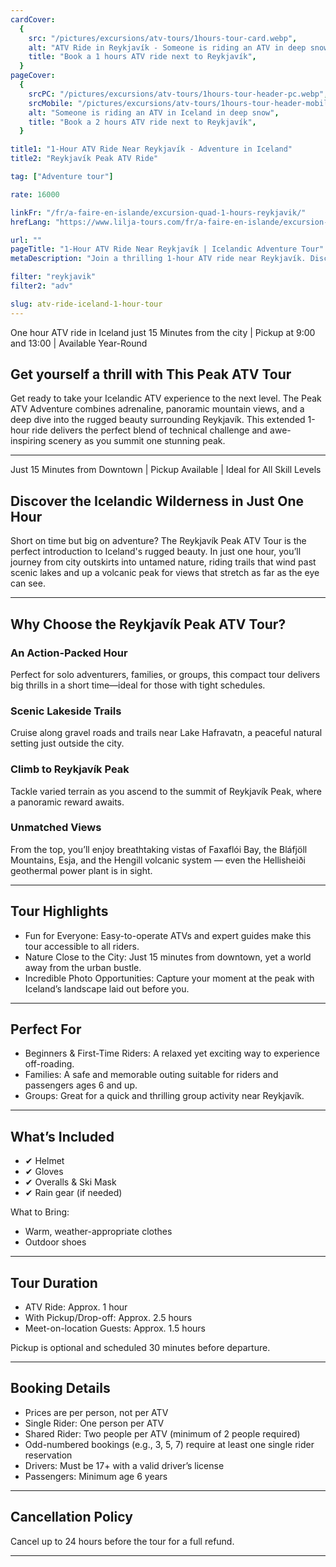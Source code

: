 ```yaml
---
cardCover:
  {
    src: "/pictures/excursions/atv-tours/1hours-tour-card.webp",
    alt: "ATV Ride in Reykjavík - Someone is riding an ATV in deep snow",
    title: "Book a 1 hours ATV ride next to Reykjavík",
  }
pageCover:
  {
    srcPC: "/pictures/excursions/atv-tours/1hours-tour-header-pc.webp",
    srcMobile: "/pictures/excursions/atv-tours/1hours-tour-header-mobile.webp",
    alt: "Someone is riding an ATV in Iceland in deep snow",
    title: "Book a 2 hours ATV ride next to Reykjavík",
  }

title1: "1-Hour ATV Ride Near Reykjavík - Adventure in Iceland"
title2: "Reykjavík Peak ATV Ride"

tag: ["Adventure tour"]

rate: 16000

linkFr: "/fr/a-faire-en-islande/excursion-quad-1-hours-reykjavik/"
hrefLang: "https://www.lilja-tours.com/fr/a-faire-en-islande/excursion-quad-1-hours-reykjavik/"

url: ""
pageTitle: "1-Hour ATV Ride Near Reykjavík | Icelandic Adventure Tour"
metaDescription: "Join a thrilling 1-hour ATV ride near Reykjavík. Discover Iceland’s rugged beauty, climb Reykjavík Peak, and enjoy stunning views of Faxaflói Bay, Bláfjöll Mountains, and more. Book your adventure!"

filter: "reykjavik"
filter2: "adv"

slug: atv-ride-iceland-1-hour-tour
---
```


One hour ATV ride in Iceland just 15 Minutes from the city | Pickup at 9:00 and 13:00 | Available Year-Round

## Get yourself a thrill with This Peak ATV Tour

Get ready to take your Icelandic ATV experience to the next level. The Peak ATV Adventure combines adrenaline, panoramic mountain views, and a deep dive into the rugged beauty surrounding Reykjavík. This extended 1-hour ride delivers the perfect blend of technical challenge and awe-inspiring scenery as you summit one stunning peak.

---

Just 15 Minutes from Downtown | Pickup Available | Ideal for All Skill Levels

## Discover the Icelandic Wilderness in Just One Hour

Short on time but big on adventure? The Reykjavík Peak ATV Tour is the perfect introduction to Iceland's rugged beauty. In just one hour, you’ll journey from city outskirts into untamed nature, riding trails that wind past scenic lakes and up a volcanic peak for views that stretch as far as the eye can see.

---

## Why Choose the Reykjavík Peak ATV Tour?

### An Action-Packed Hour

Perfect for solo adventurers, families, or groups, this compact tour delivers big thrills in a short time—ideal for those with tight schedules.

### Scenic Lakeside Trails

Cruise along gravel roads and trails near Lake Hafravatn, a peaceful natural setting just outside the city.

### Climb to Reykjavík Peak

Tackle varied terrain as you ascend to the summit of Reykjavík Peak, where a panoramic reward awaits.

### Unmatched Views

From the top, you’ll enjoy breathtaking vistas of Faxaflói Bay, the Bláfjöll Mountains, Esja, and the Hengill volcanic system — even the Hellisheiði geothermal power plant is in sight.

---

## Tour Highlights

- Fun for Everyone: Easy-to-operate ATVs and expert guides make this tour accessible to all riders.
- Nature Close to the City: Just 15 minutes from downtown, yet a world away from the urban bustle.
- Incredible Photo Opportunities: Capture your moment at the peak with Iceland’s landscape laid out before you.

---

## Perfect For

- Beginners & First-Time Riders: A relaxed yet exciting way to experience off-roading.
- Families: A safe and memorable outing suitable for riders and passengers ages 6 and up.
- Groups: Great for a quick and thrilling group activity near Reykjavík.

---

## What’s Included

- ✔ Helmet
- ✔ Gloves
- ✔ Overalls & Ski Mask
- ✔ Rain gear (if needed)

What to Bring:

- Warm, weather-appropriate clothes
- Outdoor shoes

---

## Tour Duration

- ATV Ride: Approx. 1 hour
- With Pickup/Drop-off: Approx. 2.5 hours
- Meet-on-location Guests: Approx. 1.5 hours

Pickup is optional and scheduled 30 minutes before departure.

---

## Booking Details

- Prices are per person, not per ATV
- Single Rider: One person per ATV
- Shared Rider: Two people per ATV (minimum of 2 people required)
- Odd-numbered bookings (e.g., 3, 5, 7) require at least one single rider reservation
- Drivers: Must be 17+ with a valid driver’s license
- Passengers: Minimum age 6 years

---

## Cancellation Policy

Cancel up to 24 hours before the tour for a full refund.

---

<script
  type="text/javascript"
  src="https://widgets.bokun.io/assets/javascripts/apps/build/BokunWidgetsLoader.js?bookingChannelUUID=97236c68-b945-4a96-8587-660bdc4c45fd"
  async
></script>

<div
  class="bokunWidget"
  data-src="https://widgets.bokun.io/online-sales/97236c68-b945-4a96-8587-660bdc4c45fd/experience-calendar/86"
></div>
